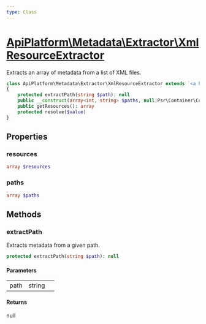 ```yaml
---
type: Class
---
```


# [ApiPlatform\Metadata\Extractor\XmlResourceExtractor](/docs/v3.2/reference/Metadata/Extractor/XmlResourceExtractor)

Extracts an array of metadata from a list of XML files.


```php
class ApiPlatform\Metadata\Extractor\XmlResourceExtractor extends `<a href="/docs/v3.2/reference/Metadata/Extractor/AbstractResourceExtractor">ApiPlatform\Metadata\Extractor\AbstractResourceExtractor</a>` implements `<a href="/docs/v3.2/reference/Metadata/Extractor/ResourceExtractorInterface">ApiPlatform\Metadata\Extractor\ResourceExtractorInterface</a>`
{
    protected extractPath(string $path): null
    public __construct(array<int, string> $paths, null|Psr\Container\ContainerInterface $container)
    public getResources(): array
    protected resolve($value)
}
```
## Properties
### resources

```php
array $resources
```



### paths

```php
array $paths
```



## Methods

### extractPath

Extracts metadata from a given path.

```php
protected extractPath(string $path): null
```

#### Parameters

<table><tbody>
<tr><td>path</td><td>string</td><td></td></tr>
</tbody>
</table>

#### Returns

null
